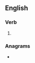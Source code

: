 ==English==

===Verb===
{{head|en|present participle}}

# {{present participle of|elude|lang=en|nocat=1}}

===Anagrams===
* {{anagrams|en|Legundi|dueling|indulge}}